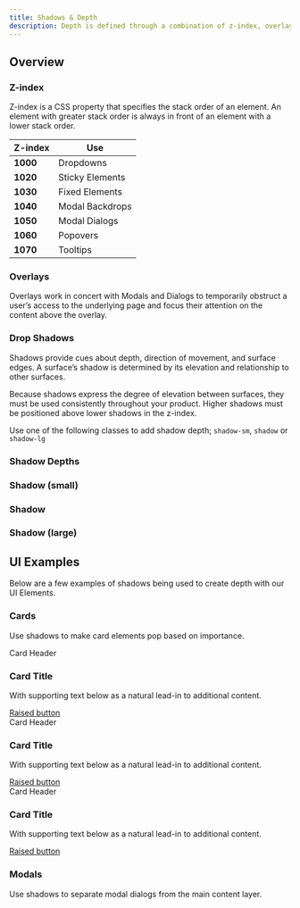 ```yaml
---
title: Shadows & Depth
description: Depth is defined through a combination of z-index, overlays, and drop shadows. Use it to focus the user’s attention on a task, provide temporary supplementary information, or define spatial relationships between content.
---
```



<article id="main" className="pr-3">
  <h2 id="overview" className="h1 font-weight-bold mt-5">
    Overview
    <a
      className="header-link text-light text-decoration-none font-weight-normal"
      href="#overview"
      aria-label="anchor"
    ></a>
  </h2>
  <h3 id="z-index" className="h2 font-weight-bold mt-3">
    Z-index
    <a
      className="header-link text-light text-decoration-none font-weight-normal"
      href="#z-index"
      aria-label="anchor"
    ></a>
  </h3>
  <p>
    Z-index is a CSS property that specifies the stack order of an element. An
    element with greater stack order is always in front of an element with a
    lower stack order.
  </p>
  <table className="table table-bordered">
    <thead>
      <tr>
        <th>Z-index</th>
        <th>Use</th>
      </tr>
    </thead>
    <tbody>
      <tr>
        <td>
          <strong>1000</strong>
        </td>
        <td>Dropdowns</td>
      </tr>
      <tr>
        <td>
          <strong>1020</strong>
        </td>
        <td>Sticky Elements</td>
      </tr>
      <tr>
        <td>
          <strong>1030</strong>
        </td>
        <td>Fixed Elements</td>
      </tr>
      <tr>
        <td>
          <strong>1040</strong>
        </td>
        <td>Modal Backdrops</td>
      </tr>
      <tr>
        <td>
          <strong>1050</strong>
        </td>
        <td>Modal Dialogs</td>
      </tr>
      <tr>
        <td>
          <strong>1060</strong>
        </td>
        <td>Popovers</td>
      </tr>
      <tr>
        <td>
          <strong>1070</strong>
        </td>
        <td>Tooltips</td>
      </tr>
    </tbody>
  </table>
  <h3 id="overlays" className="h2 font-weight-bold mt-3">
    Overlays
    <a
      className="header-link text-light text-decoration-none font-weight-normal"
      href="#overlays"
      aria-label="anchor"
    ></a>
  </h3>
  <p>
    Overlays work in concert with Modals and Dialogs to temporarily obstruct a
    user’s access to the underlying page and focus their attention on the
    content above the overlay.
  </p>
  <h3 id="drop-shadows" className="h2 font-weight-bold mt-3">
    Drop Shadows
    <a
      className="header-link text-light text-decoration-none font-weight-normal"
      href="#drop-shadows"
      aria-label="anchor"
    ></a>
  </h3>
  <p>
    Shadows provide cues about depth, direction of movement, and surface edges.
    A surface’s shadow is determined by its elevation and relationship to other
    surfaces.
  </p>
  <p>
    Because shadows express the degree of elevation between surfaces, they must
    be used consistently throughout your product. Higher shadows must be
    positioned above lower shadows in the z-index.
  </p>
  <p>
    Use one of the following classes to add shadow depth; <code>shadow-sm</code>,
    <code>shadow</code> or <code>shadow-lg</code>
  </p>
  <h3 id="shadow-depths" className="h2 font-weight-bold mt-3">
    Shadow Depths
    <a
      className="header-link text-light text-decoration-none font-weight-normal"
      href="#shadow-depths"
      aria-label="anchor"
    ></a>
  </h3>
  <div className="guide-example-block shadow-none border-0">
    <div className="row mt-2">
      <div className="col-12 col-md-4 mb-4">
        <div className="card shadow-sm">
          <div className="card-body">
            <h3 className="text-center font-weight-bold">Shadow (small)</h3>
          </div>
        </div>
      </div>
      <div className="col-12 col-md-4 mb-4">
        <div className="card shadow">
          <div className="card-body">
            <h3 className="text-center font-weight-bold">Shadow</h3>
          </div>
        </div>
      </div>
      <div className="col-12 col-md-4 mb-4">
        <div className="card shadow-lg">
          <div className="card-body">
            <h3 className="text-center font-weight-bold">Shadow (large)</h3>
          </div>
        </div>
      </div>
    </div>
  </div>
  <h2 id="ui-examples" className="h1 font-weight-bold mt-5">
    UI Examples
    <a
      className="header-link text-light text-decoration-none font-weight-normal"
      href="#ui-examples"
      aria-label="anchor"
    ></a>
  </h2>
  <p>
    Below are a few examples of shadows being used to create depth with our UI
    Elements.
  </p>
  <h3 id="cards" className="h2 font-weight-bold mt-3">
    Cards
    <a
      className="header-link text-light text-decoration-none font-weight-normal"
      href="#cards"
      aria-label="anchor"
    ></a>
  </h3>
  <p>Use shadows to make card elements pop based on importance.</p>
  <div className="guide-example-block shadow-none border-0">
    <div className="row">
      <div className="col-12 col-md-4 mb-4">
        <div className="card p-2 shadow-sm">
          <div className="card-header">Card Header</div>
          <div className="card-body">
            <h3 className="card-title">Card Title</h3>
            <p className="card-text">
              With supporting text below as a natural lead-in to additional
              content.
            </p>
            <a href="#" className="btn btn-primary shadow">
              Raised button
            </a>
          </div>
        </div>
      </div>
      <div className="col-12 col-md-4 mb-4">
        <div className="card p-2 shadow">
          <div className="card-header">Card Header</div>
          <div className="card-body">
            <h3 className="card-title">Card Title</h3>
            <p className="card-text">
              With supporting text below as a natural lead-in to additional
              content.
            </p>
            <a href="#" className="btn btn-primary shadow">
              Raised button
            </a>
          </div>
        </div>
      </div>
      <div className="col-12 col-md-4 mb-4">
        <div className="card p-2 shadow-lg">
          <div className="card-header">Card Header</div>
          <div className="card-body">
            <h3 className="card-title">Card Title</h3>
            <p className="card-text">
              With supporting text below as a natural lead-in to additional
              content.
            </p>
            <a href="#" className="btn btn-primary shadow">
              Raised button
            </a>
          </div>
        </div>
      </div>
    </div>
  </div>
  <h3 id="modals" className="h2 font-weight-bold mt-3">
    Modals
    <a
      className="header-link text-light text-decoration-none font-weight-normal"
      href="#modals"
      aria-label="anchor"
    ></a>
  </h3>
  <p> Use shadows to separate modal dialogs from the main content layer. </p>
  <div className="bg-light">
    <CodeBlock code={Modals} previewOnly></CodeBlock>
  </div>
</article>
